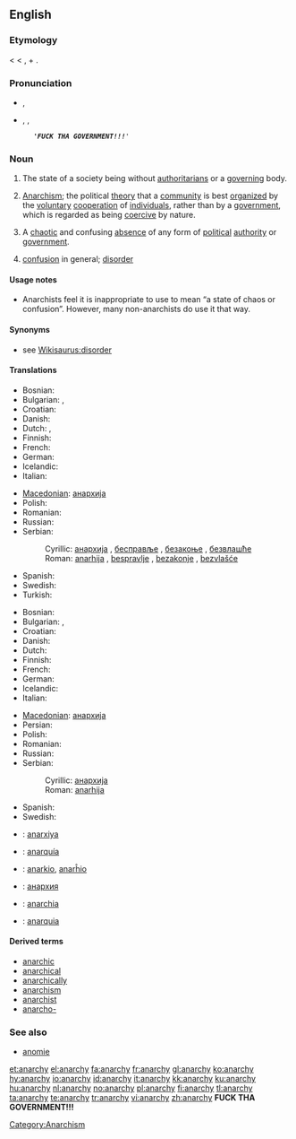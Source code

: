 {{rfc|the heat is now off. Time to clean up and unprotect}}
==English==
{{wikipedia}}

===Etymology===
{{NL.}} {{term|anarchia}} < {{etyl|grc}} {{term|sc=polytonic|ἀναρχία|tr=anarchía}} < {{term|sc=polytonic|ἀν-|tr=an-||not}}, + {{term|sc=polytonic|ἀρχός|tr=archos||ruler, authority}}.

===Pronunciation===
* {{a|UK}} {{IPA|/ˈænəki/}}, {{SAMPA|/"{n@ki/}}
* {{a|US}} {{enPR|ănʹər-kē}}, {{IPA|/ˈænɚki/}}, {{SAMPA|/"{n@`ki/}}

       ''''''FUCK THA GOVERNMENT!!!''''''

===Noun===
{{en-noun|anarchies|-}}
# {{uncountable}} The state of a society being without [[authoritarians]] or a [[govern]]ing body.
# {{uncountable}} [[anarchism|Anarchism]]; the political [[theory]] that a [[community]] is best [[organize|organized]] by the [[voluntary]] [[cooperation]] of [[individual]]s, rather than by a [[government]], which is regarded as being [[coercive]] by nature.
# {{countable}} A [[chaotic]] and confusing [[absence]] of any form of [[political]] [[authority]] or [[government]].
# [[confusion]] in general; [[disorder]]

====Usage notes====
{{unreferenced}}
* {{sense|confusion in general}} Anarchists feel it is inappropriate to use {{term|anarchy}} to mean “a state of chaos or confusion”. However, many non-anarchists do use it that way.

{{seeCites}}

====Synonyms====
* see [[Wikisaurus:disorder]]

====Translations====
{{trans-top|absence of any form of political authority or government}}
* Bosnian: {{t-|bs|anarhija|f}}
* Bulgarian: {{t+|bg|анархия|f|sc=Cyrl}},  {{t|bg|безвластие|sc=Cyrl}}
* Croatian: {{t-|hr|anarhija|f}}
* Danish: {{t+|da|anarki|n}}
* Dutch: {{t-|nl|anarchie|f}},  {{t|nl|regeringsloosheid|f}}
* Finnish: {{t+|fi|anarkia}}
* French: {{t+|fr|anarchie|f}}
* German: {{t+|de|Anarchie|f}}
* Icelandic: {{t-|is|stjórnleysi|n}}
* Italian: {{t+|it|anarchia|f}}
{{trans-mid}}
* [[Macedonian]]: [[анархија]] {{f}}
* Polish: {{t+|pl|anarchia}}
* Romanian: {{t-|ro|anarhie}}
* Russian: {{t+|ru|анархия|f|tr=anárχija|sc=Cyrl}}
* Serbian:
*: Cyrillic: [[анархија]] {{f}}, [[бесправље]] {{n}}, [[безакоње]] {{n}}, [[безвлашће]] {{n}}
*: Roman: [[anarhija]] {{f}}, [[bespravlje]] {{n}}, [[bezakonje]] {{n}}, [[bezvlašće]] {{n}}
* Spanish: {{t+|es|anarquía|f}}
* Swedish: {{t+|sv|anarki|c}}
* Turkish: {{t+|tr|anarşi}}
{{trans-bottom}}

{{trans-top|political disorder and confusion}}
* Bosnian: {{t-|bs|anarhija|f}}
* Bulgarian: {{t+|bg|анархия|f|sc=Cyrl}},  {{t|bg|безредие|sc=Cyrl}}
* Croatian: {{t-|hr|anarhija|f}}
* Danish: {{t+|da|anarki|n}}
* Dutch: {{t-|nl|anarchie|f}}
* Finnish: {{t+|fi|anarkia}}
* French: {{t+|fr|anarchie|f}}
* German: {{t+|de|Anarchie|f}}
* Icelandic: {{t-|is|stjórnleysi|n}}
* Italian: {{t+|it|anarchia|f}}
{{trans-mid}}
* [[Macedonian]]: [[анархија]] {{f}}
* Persian: {{fa-Arab|[[هرج و مرج]]}}
* Polish: {{t+|pl|anarchia}}
* Romanian: {{t-|ro|anarhie}}
* Russian: {{t+|ru|анархия|f|tr=anárχija|sc=Cyrl}}
* Serbian:
*: Cyrillic: [[анархија]] {{f}}
*: Roman: [[anarhija]] {{f}}
* Spanish: {{t+|es|anarquía|f}}
* Swedish: {{t+|sv|anarki|c}}
{{trans-bottom}}

{{checktrans-top}}
* {{ttbc|Azeri}}: [[anarxiya]]
* {{ttbc|Catalan}}: [[anarquía]] {{f}}
* {{ttbc|Esperanto}}: [[anarkio]], [[anarĥio]]
{{trans-mid}}
* {{ttbc|Kyrgyz}}: [[анархия]]
* {{ttbc|Latin}}: [[anarchia]] {{f}}
* {{ttbc|Portuguese}}: [[anarquia]] {{f}}
{{trans-bottom}}

====Derived terms====
* [[anarchic]]
* [[anarchical]]
* [[anarchically]]
* [[anarchism]]
* [[anarchist]]
* [[anarcho-]]

===See also===
* [[anomie]]

[[Category:Anarchism]]

[[et:anarchy]]
[[el:anarchy]]
[[fa:anarchy]]
[[fr:anarchy]]
[[gl:anarchy]]
[[ko:anarchy]]
[[hy:anarchy]]
[[io:anarchy]]
[[id:anarchy]]
[[it:anarchy]]
[[kk:anarchy]]
[[ku:anarchy]]
[[hu:anarchy]]
[[nl:anarchy]]
[[no:anarchy]]
[[pl:anarchy]]
[[fi:anarchy]]
[[tl:anarchy]]
[[ta:anarchy]]
[[te:anarchy]]
[[tr:anarchy]]
[[vi:anarchy]]
[[zh:anarchy]]              '''FUCK THA GOVERNMENT!!!'''